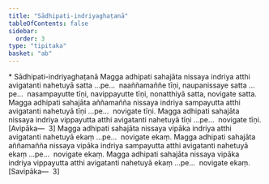 ```yaml
---
title: "Sādhipati-indriyaghaṭanā"
tableOfContents: false
sidebar:
  order: 3
type: "tipitaka"
basket: "ab"
---
```



<DynamicBreadcrumb />

<Paragraph type="center">
* Sādhipati-indriyaghaṭanā
</Paragraph>

<Division number="480">

<Paragraph number="1620">
Magga adhipati sahajāta nissaya indriya atthi avigatanti nahetuyā satta …pe…  naaññamaññe tīṇi, naupanissaye satta …pe…  nasampayutte tīṇi, navippayutte tīṇi, nonatthiyā satta, novigate satta.
</Paragraph>

<Paragraph number="1621">
Magga adhipati sahajāta aññamañña nissaya indriya sampayutta atthi avigatanti nahetuyā tīṇi …pe…  novigate tīṇi.
</Paragraph>

<Paragraph number="1622">
Magga adhipati sahajāta nissaya indriya vippayutta atthi avigatanti nahetuyā tīṇi …pe…  novigate tīṇi. [Avipāka—  3]
</Paragraph>

<Paragraph number="1623">
Magga adhipati sahajāta nissaya vipāka indriya atthi avigatanti nahetuyā ekaṃ …pe…  novigate ekaṃ.
</Paragraph>

<Paragraph number="1624">
Magga adhipati sahajāta aññamañña nissaya vipāka indriya sampayutta atthi avigatanti nahetuyā ekaṃ …pe…  novigate ekaṃ.
</Paragraph>

<Paragraph number="1625">
Magga adhipati sahajāta nissaya vipāka indriya vippayutta atthi avigatanti nahetuyā ekaṃ …pe…  novigate ekaṃ. [Savipāka—  3]
</Paragraph>
</Division>